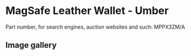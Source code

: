 
# MagSafe Leather Wallet - Umber

Part number, for search engines, auction websites and such: MPPX3ZM/A

## Image gallery

<div style={{ width: "768px" }}>
  <GalleryComponent
    images={[
      {
        original: "/everysource/MPPX3.webp",
        thumbnail: "/everypreview/MPPX3.webp",
      },
      {
        original: "/everysource/MPPX3_AV1.webp",
        thumbnail: "/everypreview/MPPX3_AV1.webp",
      },
      {
        original: "/everysource/MPPX3_AV2.webp",
        thumbnail: "/everypreview/MPPX3_AV2.webp",
      },
      {
        original: "/everysource/MPPX3_AV3.webp",
        thumbnail: "/everypreview/MPPX3_AV3.webp",
      },
      {
        original: "/everysource/MPPX3_AV4.webp",
        thumbnail: "/everypreview/MPPX3_AV4.webp",
      }
    ]}
  />
</div>